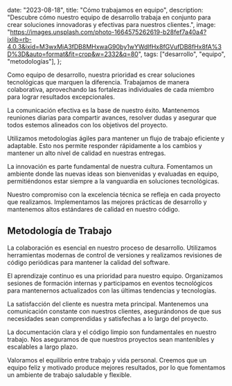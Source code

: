 
  date: "2023-08-18",
  title: "Cómo trabajamos en equipo",
  description:
    "Descubre cómo nuestro equipo de desarrollo trabaja en conjunto para crear soluciones innovadoras y efectivas para nuestros clientes.",
  image:
    "https://images.unsplash.com/photo-1664575262619-b28fef7a40a4?ixlib=rb-4.0.3&ixid=M3wxMjA3fDB8MHxwaG90by1wYWdlfHx8fGVufDB8fHx8fA%3D%3D&auto=format&fit=crop&w=2332&q=80",
  tags: ["desarrollo", "equipo", "metodologías"],
};


Como equipo de desarrollo, nuestra prioridad es crear soluciones tecnológicas que marquen la diferencia. Trabajamos de manera colaborativa, aprovechando las fortalezas individuales de cada miembro para lograr resultados excepcionales.

La comunicación efectiva es la base de nuestro éxito. Mantenemos reuniones diarias para compartir avances, resolver dudas y asegurar que todos estemos alineados con los objetivos del proyecto.

Utilizamos metodologías ágiles para mantener un flujo de trabajo eficiente y adaptable. Esto nos permite responder rápidamente a los cambios y mantener un alto nivel de calidad en nuestras entregas.

La innovación es parte fundamental de nuestra cultura. Fomentamos un ambiente donde las nuevas ideas son bienvenidas y evaluadas en equipo, permitiéndonos estar siempre a la vanguardia en soluciones tecnológicas.

Nuestro compromiso con la excelencia técnica se refleja en cada proyecto que realizamos. Implementamos las mejores prácticas de desarrollo y mantenemos altos estándares de calidad en nuestro código.

## Metodología de Trabajo

La colaboración es esencial en nuestro proceso de desarrollo. Utilizamos herramientas modernas de control de versiones y realizamos revisiones de código periódicas para mantener la calidad del software.

El aprendizaje continuo es una prioridad para nuestro equipo. Organizamos sesiones de formación internas y participamos en eventos tecnológicos para mantenernos actualizados con las últimas tendencias y tecnologías.

La satisfacción del cliente es nuestra meta principal. Mantenemos una comunicación constante con nuestros clientes, asegurándonos de que sus necesidades sean comprendidas y satisfechas a lo largo del proyecto.

La documentación clara y el código limpio son fundamentales en nuestro trabajo. Nos aseguramos de que nuestros proyectos sean mantenibles y escalables a largo plazo.

Valoramos el equilibrio entre trabajo y vida personal. Creemos que un equipo feliz y motivado produce mejores resultados, por lo que fomentamos un ambiente de trabajo saludable y flexible.
